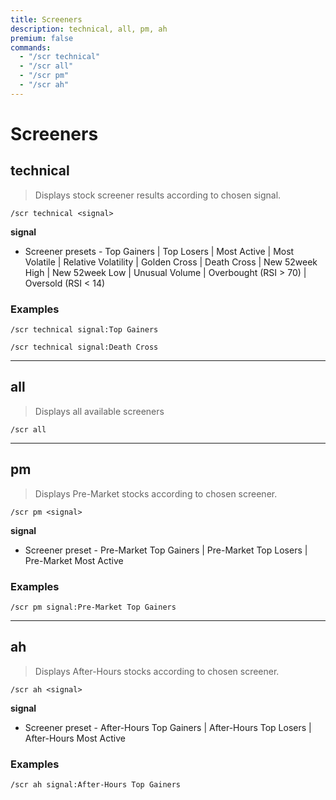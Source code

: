 ```yaml
---
title: Screeners
description: technical, all, pm, ah
premium: false
commands:
  - "/scr technical"
  - "/scr all"
  - "/scr pm"
  - "/scr ah"
---
```


# Screeners

## technical

> Displays stock screener results according to chosen signal.

```format
/scr technical <signal>
```

**signal**
- Screener presets - Top Gainers | Top Losers | Most Active | Most Volatile | Relative Volatility | Golden Cross | Death Cross | New 52week High | New 52week Low | Unusual Volume | Overbought (RSI > 70) | Oversold (RSI < 14)

### Examples

```
/scr technical signal:Top Gainers
```
```
/scr technical signal:Death Cross
```

---

## all

> Displays all available screeners

```format
/scr all
```

---

## pm

> Displays Pre-Market stocks according to chosen screener.

```format
/scr pm <signal>
```

**signal**
- Screener preset - Pre-Market Top Gainers | Pre-Market Top Losers | Pre-Market Most Active

### Examples

```
/scr pm signal:Pre-Market Top Gainers
```

---

## ah

> Displays After-Hours stocks according to chosen screener.

```format
/scr ah <signal>
```

**signal**
- Screener preset - After-Hours Top Gainers | After-Hours Top Losers | After-Hours Most Active

### Examples

```
/scr ah signal:After-Hours Top Gainers
```
